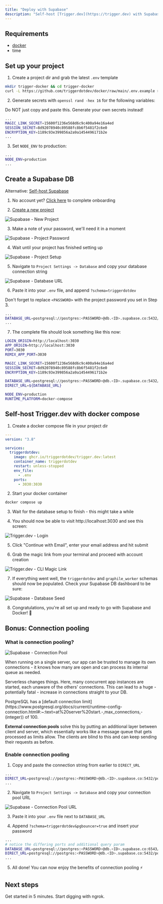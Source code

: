 ```yaml
---
title: "Deploy with Supabase"
description: "Self-host [Trigger.dev](https://trigger.dev) with Supabase and Docker"
---
```


## Requirements

- [docker](https://docs.docker.com/engine/install/)
- time

## Set up your project

1. Create a project dir and grab the latest `.env` template

```sh
mkdir trigger-docker && cd trigger-docker
curl -L https://github.com/triggerdotdev/docker/raw/main/.env.example > .env
```

2. Generate secrets with `openssl rand -hex 16` for the following variables:

<Warning>Do NOT just copy and paste this. Generate your own secrets instead!</Warning>

```sh .env (excerpt)
...
MAGIC_LINK_SECRET=15600f1236e568d6c9c400a94e16a4ed
SESSION_SECRET=8d92078940c89588fc8b6f5481f2c6e0
ENCRYPTION_KEY=1189c93e399856a2a9a1454496171b2e
...
```

3. Set `NODE_ENV` to production:

```sh .env (excerpt)
...
NODE_ENV=production
...
```

## Create a Supabase DB

<Tip>Alternative: [Self-host Supabase](https://supabase.com/docs/guides/self-hosting/docker)</Tip>

1. No account yet? [Click here](https://supabase.com/dashboard/sign-up) to complete onboarding

2. [Create a new project](https://supabase.com/dashboard/projects)

<Frame>
  <img src="/images/supabase-new-project.png" alt="Supabase - New Project" />
</Frame>

3. Make a note of your password, we'll need it in a moment

<Frame>
  <img src="/images/supabase-project-password.png" alt="Supabase - Project Password" />
</Frame>

4. Wait until your project has finished setting up

<Frame>
  <img src="/images/supabase-project-setup.png" alt="Supabase - Project Setup" />
</Frame>

5. Navigate to `Project Settings -> Database` and copy your database connection string

<Frame>
  <img src="/images/supabase-db-url.png" alt="Supabase - Database URL" />
</Frame>

6. Paste it into your `.env` file, and append `?schema=triggerdotdev`

<Tip>Don't forget to replace `<PASSWORD>` with the project password you set in Step 3.</Tip>

```sh .env (excerpt)
...
DATABASE_URL=postgresql://postgres:<PASSWORD>@db.<ID>.supabase.co:5432/postgres?schema=triggerdotdev
...
```

7. The complete file should look something like this now:

```sh .env
LOGIN_ORIGIN=http://localhost:3030
APP_ORIGIN=http://localhost:3030
PORT=3030
REMIX_APP_PORT=3030

MAGIC_LINK_SECRET=15600f1236e568d6c9c400a94e16a4ed
SESSION_SECRET=8d92078940c89588fc8b6f5481f2c6e0
ENCRYPTION_KEY=1189c93e399856a2a9a1454496171b2e

DATABASE_URL=postgresql://postgres:<PASSWORD>@db.<ID>.supabase.co:5432/postgres?schema=triggerdotdev
DIRECT_URL=${DATABASE_URL}

NODE_ENV=production
RUNTIME_PLATFORM=docker-compose
```

## Self-host Trigger.dev with docker compose

1. Create a docker compose file in your project dir

```yaml docker-compose.yml
---
version: "3.8"

services:
  triggerdotdev:
    image: ghcr.io/triggerdotdev/trigger.dev:latest
    container_name: triggerdotdev
    restart: unless-stopped
    env_file:
      - .env
    ports:
      - 3030:3030
```

2. Start your docker container

```sh
docker compose up
```

3. Wait for the database setup to finish - this might take a while

4. You should now be able to visit http://localhost:3030 and see this screen:

<Frame>
  <img src="/images/trigger.dev-login.png" alt="Trigger.dev - Login" />
</Frame>

5. Click "Continue with Email", enter your email address and hit submit

6. Grab the magic link from your terminal and proceed with account creation

<Frame>
  <img src="/images/trigger.dev-magic-link.png" alt="Trigger.dev - CLI Magic Link" />
</Frame>

7. If everything went well, the `triggerdotdev` and `graphile_worker` schemas should now be populated. Check your Supabase DB dashboard to be sure:

<Frame>
  <img src="/images/supabase-db-seed.png" alt="Supabase - Database Seed" />
</Frame>

8. Congratulations, you're all set up and ready to go with Supabase and Docker! 🚀

## Bonus: Connection pooling

### What is connection pooling?

<Frame caption="Connection Pool - © 2023 Supabase, Apache License 2.0">
  <img src="/images/supabase-connection-pool.png" alt="Supabase - Connection Pool" />
</Frame>

When running on a single server, our app can be trusted to manage its own connections - it knows how many are open and can process its internal queue as needed.

<Tooltip tip="🐝">Serverless</Tooltip> changes things. Here, many concurrent app instances are started, each unaware of the others' connections. This can lead to a huge - potentially fatal - increase in connections straight to your DB.

<Info>
  PostgreSQL has a [default connection limit](https://www.postgresql.org/docs/current/runtime-config-connection.html#:~:text=at%20server%20start.-,max_connections,-(integer)) of 100.
</Info>

**External connection pools** solve this by putting an additional layer between client and server, which essentially works like a message queue that gets processed as limits allow. The clients are blind to this and can keep sending their requests as before.

### Enable connection pooling

1. Copy and paste the connection string from earlier to `DIRECT_URL`

```sh .env (excerpt)
...
DIRECT_URL=postgresql://postgres:<PASSWORD>@db.<ID>.supabase.co:5432/postgres?schema=triggerdotdev
...
```

2. Navigate to `Project Settings -> Database` and copy your connection pool URL

<Frame>
  <img src="/images/supabase-pool-url.png" alt="Supabase - Connection Pool URL" />
</Frame>

3. Paste it into your `.env` file next to `DATABASE_URL`

4. Append `?schema=triggerdotdev&pgbouncer=true` and insert your password

```sh .env (excerpt)
...
# notice the differing ports and additional query param
DATABASE_URL=postgresql://postgres:<PASSWORD>@db.<ID>.supabase.co:6543/postgres?schema=triggerdotdev&pgbouncer=true
DIRECT_URL=postgresql://postgres:<PASSWORD>@db.<ID>.supabase.co:5432/postgres?schema=triggerdotdev
...
```

5. All done! You can now enjoy the benefits of connection pooling ⚡️

## Next steps

<CardGroup>
  <Card
    title="Bootstrap your Next.js project"
    icon="person-running-fast"
    href="/documentation/quickstart#run-the-cli-init-command"
  >
    Get started in 5 minutes.
  </Card>
  <Card
    title="Tunnel local traffic"
    icon="person-digging"
    href="/documentation/guides/tunneling-platform"
  >
    Start digging with ngrok.
  </Card>
</CardGroup>
